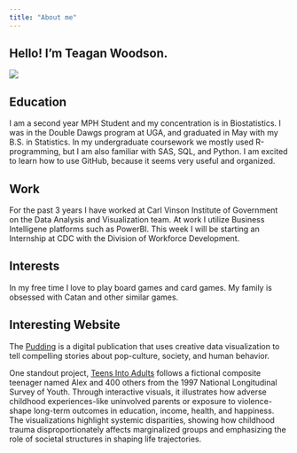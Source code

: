 ```yaml
---
title: "About me"
---
```


## Hello! I'm Teagan Woodson.

![](images/IMG_7961.JPG)

## Education

I am a second year MPH Student and my concentration is in Biostatistics. I was in the Double Dawgs program at UGA, and graduated in May with my B.S. in Statistics. In my undergraduate coursework we mostly used R-programming, but I am also familiar with SAS, SQL, and Python. I am excited to learn how to use GitHub, because it seems very useful and organized.

## Work

For the past 3 years I have worked at Carl Vinson Institute of Government on the Data Analysis and Visualization team. At work I utilize Business Intelligene platforms such as PowerBI. This week I will be starting an Internship at CDC with the Division of Workforce Development.

## Interests

In my free time I love to play board games and card games. My family is obsessed with Catan and other similar games.

## Interesting Website

The [Pudding](https://pudding.cool/) is a digital publication that uses creative data visualization to tell compelling stories about pop-culture, society, and human behavior.

One standout project, [Teens Into Adults](https://pudding.cool/2024/03/teenagers/) follows a fictional composite teenager named Alex and 400 others from the 1997 National Longitudinal Survey of Youth. Through interactive visuals, it illustrates how adverse childhood experiences-like uninvolved parents or exposure to violence-shape long-term outcomes in education, income, health, and happiness. The visualizations highlight systemic disparities, showing how childhood trauma disproportionately affects marginalized groups and emphasizing the role of societal structures in shaping life trajectories.
